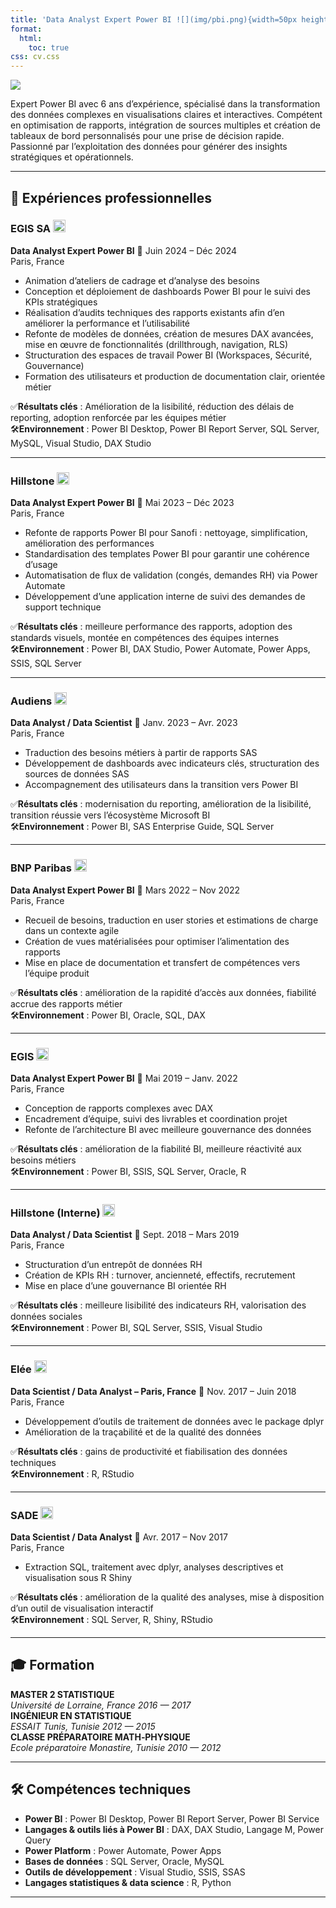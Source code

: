 ```yaml
---
title: 'Data Analyst Expert Power BI ![](img/pbi.png){width=50px height=40px style="vertical-align:top" fig-alt="pbi logo"}'
format:
  html:
    toc: true
css: cv.css
---
```


<img src="img/alaya.png"  class="imgcv">
<br>


<p class="auto">  
Expert Power BI avec 6 ans d'expérience, spécialisé dans la transformation des données complexes en visualisations claires et interactives. Compétent en optimisation de rapports, intégration de sources multiples et création de tableaux de bord personnalisés pour une prise de décision rapide. Passionné par l’exploitation des données pour générer des insights stratégiques et opérationnels. </p>

---

## 💼 Expériences professionnelles

### EGIS SA  [![](img/egis_logo.jfif){width=20px height=20px  style="vertical-align:center"}]{.cvdate}  
**Data Analyst Expert Power BI**  [📅 Juin 2024 – Déc 2024 <br> Paris, France]{.cvdate}

::: {.exp-section}

- Animation d’ateliers de cadrage et d’analyse des besoins
- Conception et déploiement de dashboards Power BI pour le suivi des KPIs stratégiques  
- Réalisation d’audits techniques des rapports existants afin d’en améliorer la performance et l’utilisabilité  
- Refonte de modèles de données, création de mesures DAX avancées, mise en œuvre de fonctionnalités (drillthrough, navigation, RLS)  
- Structuration des espaces de travail Power BI (Workspaces, Sécurité, Gouvernance)  
- Formation des utilisateurs et production de documentation clair, orientée métier 

✅**Résultats clés** : Amélioration de la lisibilité, réduction des délais de reporting, adoption renforcée par les équipes métier  
🛠️**Environnement** : Power BI Desktop, Power BI Report Server, SQL Server, MySQL, Visual Studio, DAX Studio  

::: 
---

### Hillstone  [![](img/adserviolyon_logo.jfif){width=20px height=20px  style="vertical-align:center"}]{.cvdate} 
**Data Analyst Expert Power BI**  [📅 Mai 2023 – Déc 2023 <br> Paris, France]{.cvdate}

::: {.exp-section}

- Refonte de rapports Power BI pour Sanofi : nettoyage, simplification, amélioration des performances
- Standardisation des templates Power BI pour garantir une cohérence d’usage  
- Automatisation de flux de validation (congés, demandes RH) via Power Automate  
- Développement d’une application interne de suivi des demandes de support technique  

✅**Résultats clés** : meilleure performance des rapports, adoption des standards visuels, montée en compétences des équipes internes  
🛠️**Environnement** : Power BI, DAX Studio, Power Automate, Power Apps, SSIS, SQL Server  
::: 
---


### Audiens [![](img/audiens_logo.jfif){width=20px height=20px  style="vertical-align:center"}]{.cvdate}  {style="page-break-before: always"}
**Data Analyst / Data Scientist**  [📅 Janv. 2023 – Avr. 2023 <br> Paris, France]{.cvdate}

::: {.exp-section}

- Traduction des besoins métiers à partir de rapports SAS  
- Développement de dashboards avec indicateurs clés, structuration des sources de données SAS  
- Accompagnement des utilisateurs dans la transition vers Power BI  

✅**Résultats clés** : modernisation du reporting, amélioration de la lisibilité, transition réussie vers l’écosystème Microsoft BI  
🛠️**Environnement** : Power BI, SAS Enterprise Guide, SQL Server  

:::

---

### BNP Paribas [![](img/bnpparibascorporateandinstitutionalbanking_logo.jfif){width=20px height=20px  style="vertical-align:center"}]{.cvdate}   
**Data Analyst Expert Power BI**  [📅 Mars 2022 – Nov 2022 <br> Paris, France]{.cvdate}

::: {.exp-section}

- Recueil de besoins, traduction en user stories et estimations de charge dans un contexte agile  
- Création de vues matérialisées pour optimiser l’alimentation des rapports  
- Mise en place de documentation et transfert de compétences vers l’équipe produit  

✅**Résultats clés** : amélioration de la rapidité d’accès aux données, fiabilité accrue des rapports métier  
🛠️**Environnement** : Power BI, Oracle, SQL, DAX  
:::
---

### EGIS [![](img/egis_logo.jfif){width=20px height=20px  style="vertical-align:center"}]{.cvdate}   
**Data Analyst Expert Power BI** [📅 Mai 2019 – Janv. 2022 <br> Paris, France]{.cvdate}

::: {.exp-section}

- Conception de rapports complexes avec DAX  
- Encadrement d’équipe, suivi des livrables et coordination projet  
- Refonte de l’architecture BI avec meilleure gouvernance des données  

✅**Résultats clés** : amélioration de la fiabilité BI, meilleure réactivité aux besoins métiers  
🛠️**Environnement** : Power BI, SSIS, SQL Server, Oracle, R  
:::

---

### Hillstone (Interne)  [![](img/adserviolyon_logo.jfif){width=20px height=20px  style="vertical-align:center"}]{.cvdate}   
**Data Analyst / Data Scientist**  [📅 Sept. 2018 – Mars 2019 <br> Paris, France]{.cvdate}

::: {.exp-section}

- Structuration d’un entrepôt de données RH  
- Création de KPIs RH : turnover, ancienneté, effectifs, recrutement  
- Mise en place d’une gouvernance BI orientée RH  

✅**Résultats clés** : meilleure lisibilité des indicateurs RH, valorisation des données sociales  
🛠️**Environnement** : Power BI, SQL Server, SSIS, Visual Studio
:::

---

### Elée [![](img/el_e_logo.jfif){width=20px height=20px  style="vertical-align:center"}]{.cvdate} {style="page-break-before: always"}
**Data Scientist / Data Analyst – Paris, France**  [📅 Nov. 2017 – Juin 2018 <br> Paris, France]{.cvdate}

::: {.exp-section}

- Développement d’outils de traitement de données avec le package dplyr 
- Amélioration de la traçabilité et de la qualité des données  

✅**Résultats clés** : gains de productivité et fiabilisation des données techniques  
🛠️**Environnement** : R, RStudio  
:::

---

### SADE  [![](img/sade.jfif){width=20px height=20px  style="vertical-align:center"}]{.cvdate} 
**Data Scientist / Data Analyst** [📅 Avr. 2017 – Nov 2017 <br> Paris, France]{.cvdate} 

::: {.exp-section}

- Extraction SQL, traitement avec dplyr, analyses descriptives et visualisation sous R Shiny  

✅**Résultats clés** : amélioration de la qualité des analyses, mise à disposition d’un outil de visualisation interactif  
🛠️**Environnement** : SQL Server, R, Shiny, RStudio
:::

---

## 🎓 Formation

**MASTER 2 STATISTIQUE** <br>*Université de Lorraine, France*  [*2016 --- 2017*]{.cvdate} <br>
**INGÉNIEUR EN STATISTIQUE** <br> *ESSAIT Tunis, Tunisie*  [*2012 --- 2015*]{.cvdate}<br>
**CLASSE PRÉPARATOIRE MATH‑PHYSIQUE**  <br> *Ecole préparatoire Monastire, Tunisie*  [*2010 --- 2012*]{.cvdate} 

---

## 🛠️ Compétences techniques

- **Power BI** : Power BI Desktop, Power BI Report Server, Power BI Service  
- **Langages & outils liés à Power BI** : DAX, DAX Studio, Langage M, Power Query  
- **Power Platform** : Power Automate, Power Apps  
- **Bases de données** : SQL Server, Oracle, MySQL  
- **Outils de développement** : Visual Studio, SSIS, SSAS
- **Langages statistiques & data science** : R, Python  


---

